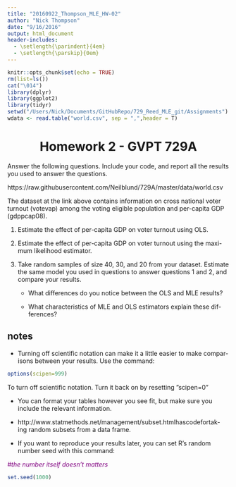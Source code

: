 ```yaml
---
title: "20160922_Thompson_MLE_HW-02"
author: "Nick Thompson"
date: "9/16/2016"
output: html_document
header-includes:
  - \setlength{\parindent}{4em}
  - \setlength{\parskip}{0em}
---
```


```r
knitr::opts_chunk$set(echo = TRUE)
rm(list=ls())
cat("\014")
library(dplyr)
library(ggplot2)
library(tidyr)
setwd("/Users/Nick/Documents/GitHubRepo/729_Reed_MLE_git/Assignments")
wdata <- read.table("world.csv", sep = ",",header = T)
```

<center> <h1>Homework 2 - GVPT 729A</h1> </center>

Answer the following questions. Include your code, and report all the results you used to answer the questions.

https://raw.githubusercontent.com/Neilblund/729A/master/data/world.csv

The dataset at the link above contains information on cross national voter turnout (votevap) among the voting eligible population and per-capita GDP (gdppcap08).

1. Estimate the effect of per-capita GDP on voter turnout using OLS.
2. Estimate the effect of per-capita GDP on voter turnout using the maxi- mum likelihood estimator.
3. Take random samples of size 40, 30, and 20 from your dataset. Estimate the same model you used in questions to answer questions 1 and 2, and compare your results.

    * What differences do you notice between the OLS and MLE results? 

    * What characteristics of MLE and OLS estimators explain these dif-
ferences?

## notes

* Turning off scientific notation can make it a little easier to make compar- isons between your results. Use the command:
```r
options(scipen=999)
```
To turn off scientific notation. Turn it back on by resetting ”scipen=0”

* You can format your tables however you see fit, but make sure you include the relevant information.

* http://www.statmethods.net/management/subset.htmlhascodefortak- ing random subsets from a data frame.

* If you want to reproduce your results later, you can set R’s random number seed with this command:

*<span style="color:purple">#the number itself doesn't matters</span>*

```r
set.seed(1000)
```

